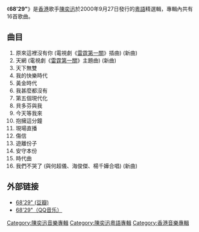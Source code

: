 {{Infobox album <!-- See Wikipedia:WikiProject_Albums -->
| name       = 68'29"
| type       = [[精選輯|精選輯]]
| artist     = [[陳奕迅|陳奕迅]]
| cover      = 
<!-- 未知參數 | background = orange -->
| released   = 2000年9月27日
| recorded   = 
| genre      = 粵語流行
| length     = 
| label      = [[華星唱片|華星唱片]]
| producer   = 
| prev_title = [[Nothing_Really_Matters|Nothing Really Matters]]
| prev_year  = 2000
| next_title = [[打得火熱|打得火熱]]
| next_year  = 2000
}}
《'''68'29"'''》是[[香港|香港]]歌手[[陳奕迅|陳奕迅]]於2000年9月27日發行的[[粵語|粵語]]精選輯，專輯內共有16首歌曲。

== 曲目 ==
# 原來這裡沒有你 (電視劇《[[雷霆第一關|雷霆第一關]]》插曲) (新曲)
# 天網 (電視劇《[[雷霆第一關|雷霆第一關]]》主題曲) (新曲)
# 天下無雙
# 我的快樂時代
# 黃金時代
# 我甚麼都沒有
# 第五個現代化
# 貝多芬與我
# 今天等我來
# 抱擁這分鐘
# 現場直播
# 傷信
# 遊離份子
# 安守本份
# 時代曲
# 我們不哭了 (與何超儀、海俊傑、楊千嬅合唱) (新曲)

== 外部链接 ==

* [https://music.douban.com/subject/2257868/ 68'29" (豆瓣)]{{Wayback|url=https://music.douban.com/subject/2257868/ |date=20150429194729 }}
* [https://y.qq.com/n/yqq/album/001ZZqTa2R0xy1.html 68'29"（QQ音乐）]
{{陳奕迅}}

[[Category:陳奕迅音樂專輯|Category:陳奕迅音樂專輯]]
[[Category:陳奕迅粵語專輯|Category:陳奕迅粵語專輯]]
[[Category:香港音樂專輯|Category:香港音樂專輯]]